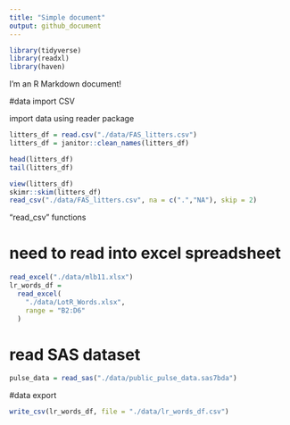 ```yaml
---
title: "Simple document"
output: github_document
---
```


```r
library(tidyverse)
library(readxl)
library(haven)
```

I'm an R Markdown document! 

#data import CSV

import data using reader package
```r
litters_df = read.csv("./data/FAS_litters.csv")
litters_df = janitor::clean_names(litters_df)

head(litters_df)
tail(litters_df)
```

```r
view(litters_df)
skimr::skim(litters_df)
read_csv("./data/FAS_litters.csv", na = c(".","NA"), skip = 2)
```

"read_csv" functions

# need to read into excel spreadsheet
```r
read_excel("./data/mlb11.xlsx")
lr_words_df = 
  read_excel(
    "./data/LotR_Words.xlsx",
    range = "B2:D6"
  )
```

# read SAS dataset
```r
pulse_data = read_sas("./data/public_pulse_data.sas7bda")
```

#data export
```r
write_csv(lr_words_df, file = "./data/lr_words_df.csv")
```

